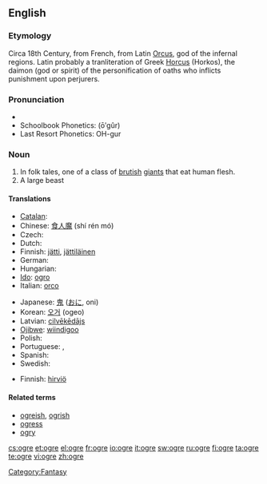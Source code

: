 {{also|Ogre}}
==English==

===Etymology===
Circa 18th Century, from French, from Latin [[Orcus]], god of the infernal regions. Latin probably a tranliteration of Greek [[Horcus]] (Horkos), the daimon (god or spirit) of the personification of oaths who inflicts punishment upon perjurers.

===Pronunciation===
* {{IPA|/ˈo.ɡɝ/}}
* Schoolbook Phonetics: (ōʹgûr)
* Last Resort Phonetics: OH-gur
*: {{rhymes|əʊɡə(r)}}
{{wikipedia}}

===Noun===
{{en-noun}}

# In folk tales, one of a class of [[brutish]] [[giant]]s that eat human flesh.
# A large beast

====Translations====
{{trans-top|brutish giant}}
* [[Catalan]]: {{t|ca|ogre|m}}
* Chinese: [[食人魔]] (shí rén mó)
* Czech: {{t|cs|zlobr|m}}
* Dutch: {{t|nl|oger}}
* Finnish: [[jätti]], [[jättiläinen]]
* German: {{t|de|Oger}}
* Hungarian: {{t|hu|ogre}}
* [[Ido]]: [[ogro]]
* Italian: [[orco]] {{m}}
{{trans-mid}}
* Japanese: [[鬼]] ([[おに]], oni)
* Korean: [[오거]] (ogeo)
* Latvian: [[cilvēkēdājs]]
* [[Ojibwe]]: [[wiindigoo]]
* Polish: {{t|pl|ogr|m}}
* Portuguese: {{t|pt|ogro|m}}, {{t|pt|ogre|m}}
* Spanish: {{t|es|ogro|m}}
* Swedish: {{t|sv|rese}}
{{trans-bottom}}

{{trans-top|large beast}}
* Finnish: [[hirviö]]
{{trans-mid}}
{{trans-bottom}}

====Related terms====
* [[ogreish]], [[ogrish]]
* [[ogress]]
* [[ogry]]

[[Category:Fantasy]]

[[cs:ogre]]
[[et:ogre]]
[[el:ogre]]
[[fr:ogre]]
[[io:ogre]]
[[it:ogre]]
[[sw:ogre]]
[[ru:ogre]]
[[fi:ogre]]
[[ta:ogre]]
[[te:ogre]]
[[vi:ogre]]
[[zh:ogre]]